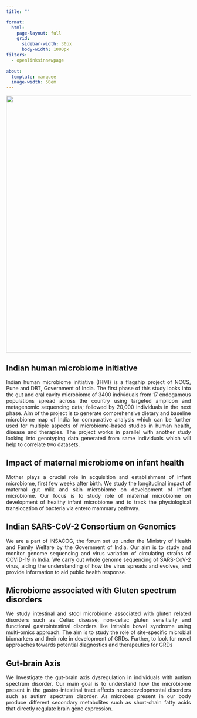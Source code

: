 ```yaml
---
title: ""

format: 
  html:
    page-layout: full
    grid:
      sidebar-width: 30px
      body-width: 1000px
filters:
  - openlinksinnewpage
  
about: 
  template: marquee
  image-width: 50em
---
```


::: {style="text-align: center"}
![](img/wordcloud.png){fig-align="center" width="700"}
:::

## Indian human microbiome initiative

::: {style="text-align: justify"}
Indian human microbiome initiative (IHMI) is a flagship project of NCCS, Pune and DBT, Government of India. The first phase of this study looks into the gut and oral cavity microbiome of 3400 individuals from 17 endogamous populations spread across the country using targeted amplicon and metagenomic sequencing data; followed by 20,000 individuals in the next phase. Aim of the project is to generate comprehensive dietary and baseline microbiome map of India for comparative analysis which can be further used for multiple aspects of microbiome-based studies in human health, disease and therapies. The project works in parallel with another study looking into genotyping data generated from same individuals which will help to correlate two datasets.
:::

## Impact of maternal microbiome on infant health

::: {style="text-align: justify"}
Mother plays a crucial role in acquisition and establishment of infant microbiome, first few weeks after birth. We study the longitudinal impact of maternal gut milk and skin microbiome on development of infant microbiome. Our focus is to study role of maternal microbiome on development of healthy infant microbiome and to track the physiological translocation of bacteria via entero mammary pathway.
:::

## Indian SARS-CoV-2 Consortium on Genomics

::: {style="text-align: justify"}
We are a part of INSACOG, the forum set up under the Ministry of Health and Family Welfare by the Government of India. Our aim is to study and monitor genome sequencing and virus variation of circulating strains of COVID-19 in India. We carry out whole genome sequencing of SARS-CoV-2 virus, aiding the understanding of how the virus spreads and evolves, and provide information to aid public health response.
:::

## Microbiome associated with Gluten spectrum disorders

::: {style="text-align: justify"}
We study intestinal and stool microbiome associated with gluten related disorders such as Celiac disease, non-celiac gluten sensitivity and functional gastrointestinal disorders like irritable bowel syndrome using multi-omics approach. The aim is to study the role of site-specific microbial biomarkers and their role in development of GRDs. Further, to look for novel approaches towards potential diagnostics and therapeutics for GRDs
:::

## Gut-brain Axis

::: {style="text-align: justify"}
We Investigate the gut-brain axis dysregulation in individuals with autism spectrum disorder. Our main goal is to understand how the microbiome present in the gastro-intestinal tract affects neurodevelopmental disorders such as autism spectrum disorder. As microbes present in our body produce different secondary metabolites such as short-chain fatty acids that directly regulate brain gene expression.
:::
